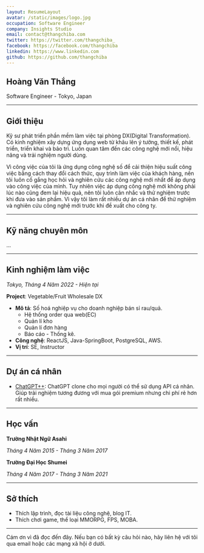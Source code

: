 ```yaml
---
layout: ResumeLayout
avatar: /static/images/logo.jpg
occupation: Software Engineer
company: Insights Studio
email: contact@thangchiba.com
twitter: https://twitter.com/thangchiba_
facebook: https://facebook.com/thangchiba
linkedin: https://www.linkedin.com
github: https://github.com/thangchiba
---
```


## Hoàng Văn Thắng

Software Engineer - Tokyo, Japan

---

## Giới thiệu

Kỹ sư phát triển phần mềm làm việc tại phòng DX(Digital Transformation).
Có kinh nghiệm xây dựng ứng dụng web từ khâu lên ý tưởng, thiết kế, phát triển, triển khai và bảo trì.
Luôn quan tâm đến các công nghệ mới nổi, hiệu năng và trải nghiệm người dùng.

Vì công việc của tôi là ứng dụng công nghệ số để cải thiện hiệu suất công việc bằng cách thay đổi cách thức, quy trình làm việc của khách hàng, nên tôi luôn cố gắng học hỏi và nghiên cứu các công nghệ mới nhất để áp dụng vào công việc của mình.
Tuy nhiên việc áp dụng công nghệ mới không phải lúc nào cũng đem lại hiệu quả, nên tôi luôn cân nhắc và thử nghiệm trước khi đưa vào sản phẩm.
Vì vậy tôi làm rất nhiều dự án cá nhân để thử nghiệm và nghiên cứu công nghệ mới trước khi đề xuất cho công ty.

---

## Kỹ năng chuyên môn
...

---

## Kinh nghiệm làm việc

_Tokyo, Tháng 4 Năm 2022 - Hiện tại_

**Project**: Vegetable/Fruit Wholesale DX

- **Mô tả**: Số hoá nghiệp vụ cho doanh nghiệp bán sỉ rau/quả.
    - Hệ thống order qua web(EC)
    - Quản lí kho
    - Quản lí đơn hàng
    - Báo cáo - Thống kê.
- **Công nghệ**: ReactJS, Java-SpringBoot, PostgreSQL, AWS.
- **Vị trí**: SE, Instructor

---

## Dự án cá nhân

- [ChatGPT++](https://github.com/thangchiba/ReactJS-ChatGPT): ChatGPT clone cho mọi người có thể sử dụng API cá nhân. Giúp trải nghiệm tương đương với mua gói premium nhưng chi phí rẻ hơn rất nhiều.


---

## Học vấn

**Trường Nhật Ngữ Asahi**

_Tháng 4 Năm 2015 - Tháng 3 Năm 2017_

**Trường Đại Học Shumei**

_Tháng 4 Năm 2017 - Tháng 3 Năm 2021_

---

## Sở thích

- Thích lập trình, đọc tài liệu công nghệ, blog IT.
- Thích chơi game, thể loại MMORPG, FPS, MOBA.

---

Cám ơn vì đã đọc đến đây. Nếu bạn có bất kỳ câu hỏi nào, hãy liên hệ với tôi qua email hoặc các mạng xã hội ở dưới.